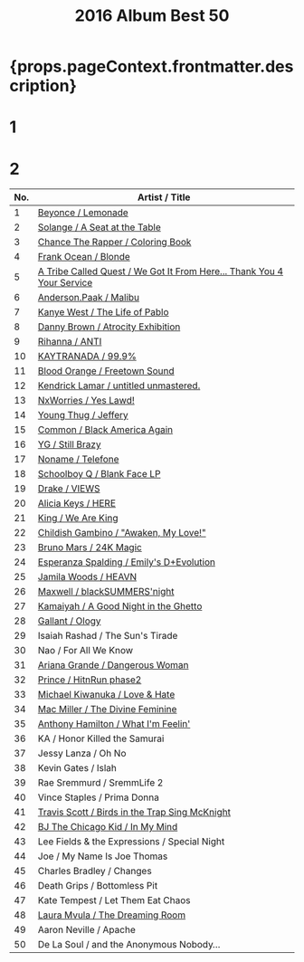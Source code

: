 ﻿---
title: 2016 Album Best 50
tabs: ['2019', '2018', '2017', '2016']
description: 2016 Black Music Album Best 50 by planet.ky
keywords: '2016, album best 50, CD best 50, black music, Hip-Hop, Rap, Soul, R&B'
---


<h1> {props.pageContext.frontmatter.description} </h1>

<Row>
<Column colMd={3} colLg={3} noGutterMdLeft>
<h1>1</h1>
<Review1 />
</Column>
<Column colMd={3} colLg={3} noGutterMdLeft>
<h1>2</h1>
<Review2 />
</Column>
</Row>

| No. |		Artist / Title					                                                                   |
| --- | ------------------------------------------------------------------------------------------------------ |
| 1	  |[Beyonce / Lemonade](/review/beyonce5L)	                                                               |
| 2	  |[Solange / A Seat at the Table](/review/solange3L)	                                                   |
| 3	  |[Chance The Rapper / Coloring Book](http://planetky.com/chancetherapper2.htm)	                       |
| 4	  |[Frank Ocean / Blonde](http://planetky.com/frankocean3.htm)	                                           |
| 5	  |[A Tribe Called Quest / We Got It From Here... Thank You 4 Your Service](http://planetky.com/atcq2.htm) |
| 6	  |[Anderson.Paak / Malibu](http://planetky.com/andersonpaak2.htm)	                                       |
| 7	  |[Kanye West / The Life of Pablo](http://planetky.com/kanyewest8.htm)	                                   |
| 8	  |[Danny Brown / Atrocity Exhibition](http://planetky.com/dannybrown3.htm)	                               |
| 9	  |[Rihanna / ANTI](http://planetky.com/rihanna3.htm)	                                                   |
| 10  |[KAYTRANADA / 99.9%](http://planetky.com/kaytranada1.htm)	                                           |
| 11  |[Blood Orange / Freetown Sound](http://planetky.com/bloodorange2.htm)	                               |
| 12  |[Kendrick Lamar / untitled unmastered.](http://planetky.com/kendricklamar4.htm)	                       |
| 13  |[NxWorries / Yes Lawd!](http://planetky.com/nxworries1.htm)	                                           | 
| 14  |[Young Thug / Jeffery](http://planetky.com/youngthug2.htm)	                                           |
| 15  |[Common / Black America Again](http://planetky.com/common8.htm)	                                       |
| 16  |[YG / Still Brazy](http://planetky.com/yg2.htm)	                                                       |
| 17  |[Noname / Telefone](http://planetky.com/noname1.htm)	                                                   |
| 18  |[Schoolboy Q / Blank Face LP](http://planetky.com/schoolboyq3.htm)	                                   |
| 19  |[Drake / VIEWS](http://planetky.com/drake6.htm)	                                                       |
| 20  |[Alicia Keys / HERE](http://planetky.com/alicia6.htm)	                                               |
| 21  |[King / We Are King](http://planetky.com/king1.htm)	                                                   |
| 22  |[Childish Gambino / "Awaken, My Love!"](http://planetky.com/childishgambino1.htm)	                   |
| 23  |[Bruno Mars / 24K Magic](http://planetky.com/brunomars3.htm)	                                           |
| 24  |[Esperanza Spalding / Emily's D+Evolution](http://planetky.com/espalding2.htm)	                       |
| 25  |[Jamila Woods / HEAVN](http://planetky.com/jamilawoods1.htm)	                                           |
| 26  |[Maxwell / blackSUMMERS'night](http://planetky.com/maxwell4.htm)	                                       |
| 27  |[Kamaiyah / A Good Night in the Ghetto](http://planetky.com/kamaiyah1.htm)	                           |
| 28  |[Gallant / Ology](http://planetky.com/gallant1.htm)	                                                   |
| 29  |Isaiah Rashad / The Sun's Tirade					                                                       |
| 30  |Nao / For All We Know					                                                               |
| 31  |[Ariana Grande / Dangerous Woman](http://planetky.com/arianagrande3.htm)	                               |
| 32  |[Prince / HitnRun phase2](http://planetky.com/prince9.htm)	                                           |
| 33  |[Michael Kiwanuka / Love & Hate](http://planetky.com/mkiwanuka2.htm)	                                   |
| 34  |[Mac Miller / The Divine Feminine](http://planetky.com/macmiller1.htm)	                               |
| 35  |[Anthony Hamilton / What I'm Feelin'](http://planetky.com/ahamilton5.htm)	                           |
| 36  |KA / Honor Killed the Samurai					                                                       |
| 37  |Jessy Lanza / Oh No					                                                                   |
| 38  |Kevin Gates / Islah					                                                                   |
| 39  |Rae Sremmurd / SremmLife 2					                                                           |
| 40  |Vince Staples / Prima Donna			                                      		                       |
| 41  |[Travis Scott / Birds in the Trap Sing McKnight](http://planetky.com/travisscott2.htm)	               |
| 42  |[BJ The Chicago Kid / In My Mind](http://planetky.com/bjthechicagokid1.htm)	                           |
| 43  |Lee Fields & the Expressions / Special Night					                                           |
| 44  |Joe / My Name Is Joe Thomas					                                                           |
| 45  |Charles Bradley / Changes					                                                           |
| 46  |Death Grips / Bottomless Pit					                                                           |
| 47  |Kate Tempest / Let Them Eat Chaos					                                                   |
| 48  |[Laura Mvula / The Dreaming Room](http://planetky.com/lauramvula2.htm)	                               |
| 49  |Aaron Neville / Apache					                                                               | 
| 50  |De La Soul / and the Anonymous Nobody…					                                               |
  